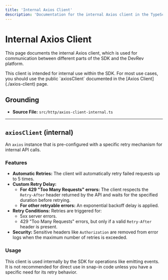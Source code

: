 ```yaml
---
title: 'Internal Axios Client'
description: 'Documentation for the internal Axios client in the TypeScript SDK.'
---
```



# Internal Axios Client

This page documents the internal Axios client, which is used for communication between different parts of the SDK and the DevRev platform.

<Callout type="warning" title="Internal Use Only">
  This client is intended for internal use within the SDK. For most use cases, you should use the public `axiosClient` documented in the [Axios Client](./axios-client) page.
</Callout>

## Grounding

- **Source File:** `src/http/axios-client-internal.ts`

---

## `axiosClient` (internal)

An `axios` instance that is pre-configured with a specific retry mechanism for internal API calls.

### Features

- **Automatic Retries:** The client will automatically retry failed requests up to 5 times.
- **Custom Retry Delay:**
    - **For 429 "Too Many Requests" errors:** The client respects the `Retry-After` header returned by the API and waits for the specified duration before retrying.
    - **For other retryable errors:** An exponential backoff delay is applied.
- **Retry Conditions:** Retries are triggered for:
    - 5xx server errors.
    - 429 "Too Many Requests" errors, but only if a valid `Retry-After` header is present.
- **Security:** Sensitive headers like `Authorization` are removed from error logs when the maximum number of retries is exceeded.

### Usage

This client is used internally by the SDK for operations like emitting events. It is not recommended for direct use in snap-in code unless you have a specific need for its retry behavior.
